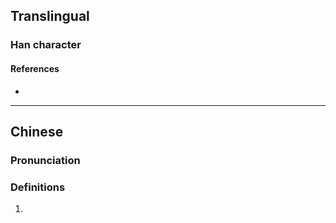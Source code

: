 {{character info}}
==Translingual==

===Han character===
{{Han char|rn=91|rad=片|as=05|sn=9|four=27062|canj=LLSHR,LNSHR|ids=⿰片召}}

====References====
* {{Han ref|kx=0693.160|dkj=19830|dj=1106.130|hdz=32016.040|uh=724A|ud=29258|bh=CFB9|bd=53177}}

----

==Chinese==
{{zh-forms}}

===Pronunciation===
{{zh-pron
|m=cháo
|c=ciu4
|mc=
|oc=
|ma=
|cat=
}}

===Definitions===
{{zh-hanzi}}

# {{rfdef|1=zh}}